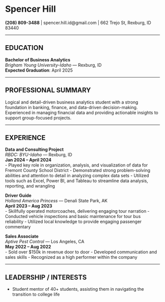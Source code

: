 # Spencer Hill
**(208) 809-3488** | spencer.hill.id@gmail.com | 662 Trejo St, Rexburg, ID 83440

---

## EDUCATION
**Bachelor of Business Analytics**  
*Brigham Young University-Idaho* — Rexburg, ID  
**Expected Graduation**: April 2025  

---

## PROFESSIONAL SUMMARY
Logical and detail-driven business analytics student with a strong foundation in banking, finance, and data-driven decision-making. Experienced in managing financial data and providing actionable insights to support group-focused projects.

---

## EXPERIENCE

**Data and Consulting Project**  
*RBDC: BYU-Idaho* — Rexburg, ID  
**Jan 2024 – April 2024**  
- Played key role in organization, analysis, and visualization of data for Fremont County School District
- Demonstrated strong problem-solving abilities and attention to detail in analyzing complex data sets
- Utilized tools such as Excel, Power BI, and Tableau to streamline data analysis, reporting, and wrangling

**Driver Guide**  
*Holland America Princess* — Denali State Park, AK  
**April 2023 – Aug 2023**  
- Skillfully operated motorcoaches, delivering engaging tour narration
- Conducted vehicle inspections and basic maintenance for tour bus reliability
- Utilized local knowledge to provide engaging passenger commentary

**Sales Associate**  
*Aptive Pest Control* — Los Angeles, CA  
**May 2022 – Aug 2022**  
- Sold over $150k in revenue door to door
- Developed communication and sales skills
- Recognized as a high performer within the company

---

## LEADERSHIP / INTERESTS
- Student mentor of 40+ students, assisting them in navigating the transition to college life
